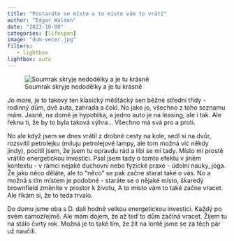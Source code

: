 ```yaml
---
title: "Postaráte se místo a to místo vám to vrátí"
author: "Edgar Walden"
date: "2023-10-08"
categories: [lifespan]
image: "dum-vecer.jpg"
filters:
   - lightbox
lightbox: auto
---
```

![Soumrak skryje nedodělky a je tu krásně](dum-vecer.jpg)

Jo more, je to takový ten klasický měšťácký sen běžné střední třídy - rodinný dům, dvě auta, zahrada a čokl. No jako jo, všechno z toho seznamu mám. Jasně, na domě je hypotéka, a jedno auto je na leasing, ale i tak. Ale řeknu ti, že by to byla taková výhra... Všechno má svá pro a proti.

No ale když jsem se dnes vrátil z drobné cesty na kole, sedl si na dvůr, rozsvítil petrolejku (miluju petrolejové lampy, ale tom možná víc někdy jindy), pocítil jsem, že jsem tu opravdu rád a líbí se mi tady. Místo mi prostě vrátilo energetickou investici. Psal jsem tady o tomto efektu v jiném kontextu - v rámci nejaké duchovní nebo fyzické praxe - údolní nauky, jóga. Že jako něco děláte, ale to "něco" se pak začne starat také o vás. No a možná s tím místem je podobné - staráte se o nějaké místo, škaredý brownfield změníte v prostor k životu, A to místo vám to také začne vracet. Ale říkám si, že to teda trvalo.

Do domu jsme oba s D. dali hodně velkou energetickou investici. Každý po svém samozřejmě. Ale mám dojem, že až teď to dům začíná vracet. Žijem tu na stálo čvrtý rok. Možná je to také tím, že žít na lontě jsme se za těch pár už naučili.  
